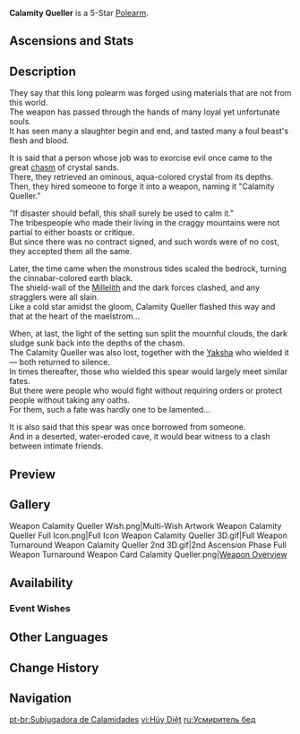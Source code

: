 {{Weapon Infobox
|id             = 13507
|image          = <gallery>
Weapon Calamity Queller.png|Base
Weapon Calamity Queller 2nd.png|2nd Ascension
</gallery>
|type           = Polearm
|rarity         = 5
|base_atk       = 49
|2nd_stat_type  = ATK
|2nd_stat       = 3.6%
|series         = 
|releaseDate    = 2022-01-05
|obtain         = Weapon Event Wishes
|passive        = Extinguishing Precept
|effect         = Gain (var1)% All Elemental DMG Bonus. Obtain Consummation for 20s after using an Elemental Skill, causing ATK to increase by (var2)% per second. This ATK increase has a maximum of 6 stacks. When the character equipped with this weapon is not on the field, Consummation's ATK increase is doubled.
|eff_rank1_var1 = 12
|eff_rank2_var1 = 15
|eff_rank3_var1 = 18
|eff_rank4_var1 = 21
|eff_rank5_var1 = 24
|eff_rank1_var2 = 3.2
|eff_rank2_var2 = 4
|eff_rank3_var2 = 4.8
|eff_rank4_var2 = 5.6
|eff_rank5_var2 = 6.4
}}
{{Description|A keenly honed weapon forged from some strange crystal. Its faint blue light seems to whisper of countless matters now past.}}
'''Calamity Queller''' is a 5-Star [[Polearm]].

==Ascensions and Stats==
{{Weapon Ascensions and Stats
|ascendMat1 = Mist Veiled Lead Elixir
|ascendMat2 = Mist Veiled Mercury Elixir
|ascendMat3 = Mist Veiled Gold Elixir
|ascendMat4 = Mist Veiled Primo Elixir
|bossMat1   = Mist Grass Pollen
|bossMat2   = Mist Grass
|bossMat3   = Mist Grass Wick
|commonMat1 = Whopperflower Nectar
|commonMat2 = Shimmering Nectar
|commonMat3 = Energy Nectar
}}

==Description==
They say that this long polearm was forged using materials that are not from this world.<br />
The weapon has passed through the hands of many loyal yet unfortunate souls.<br />
It has seen many a slaughter begin and end, and tasted many a foul beast's flesh and blood.

It is said that a person whose job was to exorcise evil once came to the great [[chasm]] of crystal sands.<br />
There, they retrieved an ominous, aqua-colored crystal from its depths.<br />
Then, they hired someone to forge it into a weapon, naming it "Calamity Queller."

"If disaster should befall, this shall surely be used to calm it."<br />
The tribespeople who made their living in the craggy mountains were not partial to either boasts or critique.<br />
But since there was no contract signed, and such words were of no cost, they accepted them all the same.

Later, the time came when the monstrous tides scaled the bedrock, turning the cinnabar-colored earth black.<br />
The shield-wall of the [[Millelith]] and the dark forces clashed, and any stragglers were all slain.<br />
Like a cold star amidst the gloom, Calamity Queller flashed this way and that at the heart of the maelstrom...

When, at last, the light of the setting sun split the mournful clouds, the dark sludge sunk back into the depths of the chasm.<br />
The Calamity Queller was also lost, together with the [[Bosacius|Yaksha]] who wielded it — both returned to silence.<br />
In times thereafter, those who wielded this spear would largely meet similar fates.<br />
But there were people who would fight without requiring orders or protect people without taking any oaths.<br />
For them, such a fate was hardly one to be lamented...

It is also said that this spear was once borrowed from someone.<br />
And in a deserted, water-eroded cave, it would bear witness to a clash between intimate friends.

==Preview==
{{Preview
|file=Weapon Calamity Queller Passive
}}

==Gallery==
<gallery hideaddbutton="true" captionalign="center">
Weapon Calamity Queller Wish.png|Multi-Wish Artwork
Weapon Calamity Queller Full Icon.png|Full Icon
Weapon Calamity Queller 3D.gif|Full Weapon Turnaround
Weapon Calamity Queller 2nd 3D.gif|2nd Ascension Phase Full Weapon Turnaround
Weapon Card Calamity Queller.png|[https://twitter.com/GenshinImpact/status/1476765053944688643 Weapon Overview]
</gallery>
<!--
==Trivia==
-->

==Availability==
===Event Wishes===
{{Featured}}

==Other Languages==
{{Other Languages
|en      = Calamity Queller
|zhs     = 息灾
|zhs_rm  = Xīzāi
|zht     = 息災
|zht_rm  = Xízāi
|zh_tl   = Cease Calamity
|ja      = 息災
|ja_rm   = Sokusai
|ja_tl   = Cease Calamity
|ko      = 식재
|ko_rm   = Sikjae
|ko_tl   = Cease Calamity
|es      = Pacificadora del Desastre
|es_tl   = Disaster Peacemaker
|fr      = Étouffeur de calamités
|fr_tl   = Calamity Queller
|ru      = Усмиритель бед
|ru_tl   = Calamity Suppressor
|th      = Calamity Queller
|vi      = {{tt|Hủy Diệt|毁灭}}
|vi_tl   = Destroy
|de      = Ende des Unheils
|de_tl   = End of Calamity
|id      = Calamity Queller
|pt      = Subjugadora de Calamidades
|pt_tl   = 
}}

==Change History==
{{Change History|2.4}}

==Navigation==
<!--{{Weapons by Series Navbox|series=series name}}-->
{{Weapon Navbox|type=Polearms}}

[[pt-br:Subjugadora de Calamidades]]
[[vi:Hủy Diệt]]
[[ru:Усмиритель бед]]